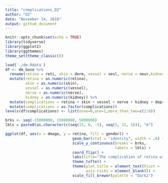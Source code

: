 ```yaml
---
title: "complications_DZ"
author: "DZ"
date: "November 14, 2018"
output: github_document
---
```


```r
knitr::opts_chunk$set(echo = TRUE)
library(tidyverse)
library(ggplot2)
library(ggthemes)
theme_set(theme_classic())
```



```r
load('./dm.Rdata')
df <- dm_base %>% 
  rename(retina = reti, skin = derm, vessel = vesl, nerve = neur,kidney = neph, depression = depress, gender = xingbie ) %>%
  mutate(retina = as.numeric(retina),
         skin = as.numeric(skin),
         vessel = as.numeric(vessel),
         nerve = as.numeric(nerve),
         kidney = as.numeric(kidney)) %>% 
  mutate(complications = retina + skin + vessel + nerve + kidney + depression) %>%
  mutate(complications = as.factor(complications))
levels(df$complications) <- list(none=0,one=1,more_than_two=c(2:6))
```

```r

brks <- seq(-15000000, 15000000, 5000000)
lbls = paste0(as.character(c(seq(15, 0, -5), seq(5, 15, 5))), "m")

ggplot(df, aes(x = dmage, y = retina, fill = gender)) + 
                              geom_bar(stat = "identity", width = .6) +   
                              scale_y_continuous(breaks = brks,   
                                                 labels = lbls) + 
                              coord_flip() +  
                              labs(title="The complication of retina with diabetes age") +
                              theme_tufte() +  
                              theme(plot.title = element_text(hjust = .5), 
                                    axis.ticks = element_blank()) +  
                              scale_fill_brewer(palette = "Dark2")
```
